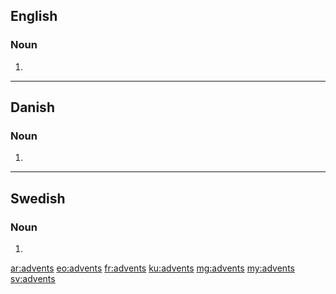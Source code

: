 ==English==

===Noun===
{{head|en}}

# {{plural of|advent}}

----

==Danish==

===Noun===
{{head|da|noun form|g=c}}

# {{form of|genitive singular indefinite|advent|lang=da}}

----

==Swedish==

===Noun===
{{head|sv|noun form}}

# {{sv-noun-form-indef-gen|advent}}

[[ar:advents]]
[[eo:advents]]
[[fr:advents]]
[[ku:advents]]
[[mg:advents]]
[[my:advents]]
[[sv:advents]]